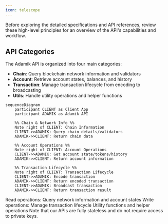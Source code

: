 ```yaml
---
icon: telescope
---
```


Before exploring the detailed specifications and API references, review these high-level principles for an overview of the API's capabilities and workflow.

## API Categories

The Adamik API is organized into four main categories:

- **Chain**: Query blockchain network information and validators
- **Account**: Retrieve account states, balances, and history
- **Transaction**: Manage transaction lifecycle from encoding to broadcasting
- **Utils**: Handle utility operations and helper functions

```mermaid
sequenceDiagram
    participant CLIENT as Client App
    participant ADAMIK as Adamik API

    %% Chain & Network Info %%
    Note right of CLIENT: Chain Information
    CLIENT->>ADAMIK: Query chain details/validators
    ADAMIK->>CLIENT: Return chain data

    %% Account Operations %%
    Note right of CLIENT: Account Operations
    CLIENT->>ADAMIK: Get account state/tokens/history
    ADAMIK->>CLIENT: Return account information

    %% Transaction Lifecycle %%
    Note right of CLIENT: Transaction Lifecycle
    CLIENT->>ADAMIK: Encode transaction
    ADAMIK->>CLIENT: Return encoded transaction
    CLIENT->>ADAMIK: Broadcast transaction
    ADAMIK->>CLIENT: Return transaction result
```

<CardGroup cols={3}>
  <Card
    title="Chain & Account APIs"
    icon="magnifying-glass"
    href="../api-reference/current/chain/get-supported-chains"
  >
    Read operations: Query network information and account states
  </Card>
  <Card
    title="Transaction APIs"
    icon="pen-to-square"
    href="../api-reference/current/transaction/encode-a-transaction"
  >
    Write operations: Manage transaction lifecycle
  </Card>
  <Card
    title="Utils APIs"
    icon="wrench"
    href="../api-reference/current/utils/encode-an-address"
  >
    Utility functions and helper operations
  </Card>
</CardGroup>

<Info>
  Note that our APIs are fully stateless and do not require access to private
  keys.
</Info>
